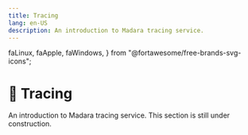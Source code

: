 ```yaml
---
title: Tracing
lang: en-US
description: An introduction to Madara tracing service.
---
```


  faLinux,
  faApple,
  faWindows,
} from "@fortawesome/free-brands-svg-icons";

# 🚧 Tracing

<Callout type="warning" emoji="⚠️">
  An introduction to Madara tracing service. This section is still under construction.
</Callout>